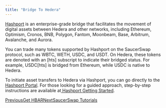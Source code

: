 ```yaml
---
title: "Bridge To Hedera"
---
```




[Hashport](https://www.hashport.network/) is an enterprise-grade bridge that facilitates the movement of digital assets between Hedera and other networks, including Ethereum, Optimism, Cronos, BNB, Polygon, Fantom, Moonbeam, Base, Arbitrum, Avalanche, and Aurora.

You can trade many tokens supported by Hashport on the SaucerSwap protocol, such as WBTC, WETH, USDC, and USDT. On Hedera, these tokens are denoted with an \[hts] subscript to indicate their bridged status. For example, USDC\[hts] is bridged from Ethereum, while USDC is native to Hedera.

To initiate asset transfers to Hedera via Hashport, you can go directly to the [Hashport Portal](https://app.hashport.network/). For those looking for a guided approach, step-by-step instructions are available at[ Hashport Getting Started](https://www.hashport.network/getting-started/).

[PreviousGet HBAR](/get-started/hedera-guide/get-hbar)[NextSaucerSwap Tutorials](/get-started/saucerswap-tutorials)
